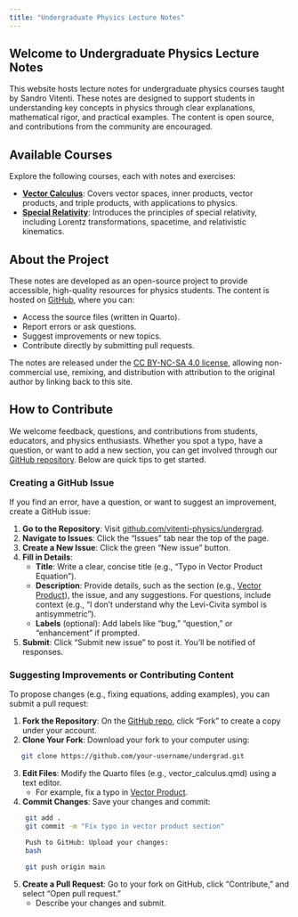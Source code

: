 ```yaml
---
title: "Undergraduate Physics Lecture Notes"
---
```


## Welcome to Undergraduate Physics Lecture Notes

This website hosts lecture notes for undergraduate physics courses taught by Sandro Vitenti. These notes are designed to support students in understanding key concepts in physics through clear explanations, mathematical rigor, and practical examples. The content is open source, and contributions from the community are encouraged.

## Available Courses

Explore the following courses, each with notes and exercises:

- **[Vector Calculus](courses/vector-calculus/)**: Covers vector spaces, inner products, vector products, and triple products, with applications to physics. 
- **[Special Relativity](courses/special-relativity/)**: Introduces the principles of special relativity, including Lorentz transformations, spacetime, and relativistic kinematics.

## About the Project

These notes are developed as an open-source project to provide accessible, high-quality resources for physics students. The content is hosted on [GitHub](https://github.com/vitenti-physics/undergrad), where you can:

- Access the source files (written in Quarto).
- Report errors or ask questions.
- Suggest improvements or new topics.
- Contribute directly by submitting pull requests.

The notes are released under the [CC BY-NC-SA 4.0 license](https://creativecommons.org/licenses/by-nc-sa/4.0/), allowing non-commercial use, remixing, and distribution with attribution to the original author by linking back to this site.

## How to Contribute {#contribute}

We welcome feedback, questions, and contributions from students, educators, and physics enthusiasts. Whether you spot a typo, have a question, or want to add a new section, you can get involved through our [GitHub repository](https://github.com/vitenti-physics/undergrad). Below are quick tips to get started.

### Creating a GitHub Issue

If you find an error, have a question, or want to suggest an improvement, create a GitHub issue:

1. **Go to the Repository**: Visit [github.com/vitenti-physics/undergrad](https://github.com/vitenti-physics/undergrad).
2. **Navigate to Issues**: Click the "Issues" tab near the top of the page.
3. **Create a New Issue**: Click the green "New issue" button.
4. **Fill in Details**:
   - **Title**: Write a clear, concise title (e.g., "Typo in Vector Product Equation").
   - **Description**: Provide details, such as the section (e.g., [Vector Product](courses/vector-calculus/vector-spaces.html#sec-eprod)), the issue, and any suggestions. For questions, include context (e.g., "I don’t understand why the Levi-Civita symbol is antisymmetric").
   - **Labels** (optional): Add labels like "bug," "question," or "enhancement" if prompted.
5. **Submit**: Click "Submit new issue" to post it. You’ll be notified of responses.

### Suggesting Improvements or Contributing Content

To propose changes (e.g., fixing equations, adding examples), you can submit a pull request:

1. **Fork the Repository**: On the [GitHub repo](https://github.com/vitenti-physics/undergrad), click "Fork" to create a copy under your account.
2. **Clone Your Fork**: Download your fork to your computer using:

```bash
   git clone https://github.com/your-username/undergrad.git
```

3. **Edit Files**: Modify the Quarto files (e.g., vector_calculus.qmd) using a text editor. 
   - For example, fix a typo in [Vector Product](courses/vector-calculus/vector-spaces.html#sec-eprod).
4. **Commit Changes**: Save your changes and commit:

```bash
    git add .
    git commit -m "Fix typo in vector product section"

    Push to GitHub: Upload your changes:
    bash

    git push origin main
``` 

5. **Create a Pull Request**: Go to your fork on GitHub, click "Contribute," and select "Open pull request." 
   - Describe your changes and submit.
